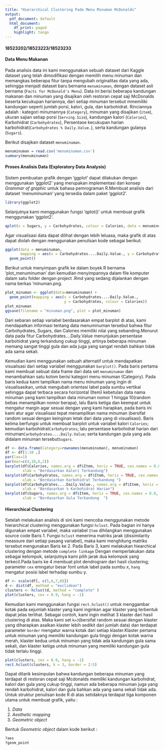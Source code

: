 ---
title: "Hierarchical Clustering Pada Menu Minuman McDonalds"
output:
  pdf_document: default
  html_document:
    df_print: paged
    highlight: tango
---

#### 18523202/18523223/18523233

#### Data Menu Makanan 
Pada analisis data ini kami menggunakan sebuah dataset dari Kaggle dataset yang telah dimodifikasi dengan memilih menu minuman dan memangkas beberapa fitur tanpa mengubah originalitas data yang ada, sehingga menjadi dataset baru bernama `menuminuman`, dengan dataset asli bernama (`Facts for McDonald's Menu`). Data ini berisi beberapa kandungan makanan dan minuman yang disajikan oleh restoran cepat saji McDonalds beserta kecukupan hariannya, dari setiap minuman tersebut mmemiliki kandungan seperti jumlah porsi,  kalori, gula, dan karbohidrat. Rinciannya adalah : kategori minumannya (`Category`), minuman yang disajikan (`item`), ukuran sajian setiap porsi (`Serving.Size`), kandungan kalori (`Calories`), Karbohidrat (`Carbohydrates`), Persentase kecukupan harian karbohidrat(`Carbohydrates % Daily.Value.`), serta kandungan gulanya (`Sugars`). 

Berikut disajikan dataset `menuminuman`.
```{r, attr.source = ".numberLines"}
menuminuman = read.csv('menuminuman.csv') 
summary(menuminuman)
```

#### Proses Analisis Data (Exploratory Data Analysis) 
Sistem pembuatan grafik dengan 'ggplot' dapat dilakukan dengan menggunakan 'ggplot2' yang merupakan implementasi dari konsep *Grammar of graphic* untuk bahasa pemrograman R.Membuat analisis dari dataset 'menuminuman' yang tersedia dalam paket 'ggplot2'.

```{r load-package}
library(ggplot2)
```

Selanjutnya kami menggunakan fungsi 'qplot()' untuk membuat grafik menggunakan 'ggplot2'. 
```{r}
qplot(x = Sugars, y = Carbohydrates, colour = Calories, data = menuminuman)
```

Agar visualisasi data dapat dilihat dengan lebih leluasa, maka grafik di atas dapat diolah dengan menggunakan penulisan kode sebagai berikut:
```{r}
ggplot(data = menuminuman,
       mapping = aes(x = Carbohydrates....Daily.Value., y = Carbohydrates, colour = Calories)) + 
  geom_point() 
```
Berikut untuk menyimpan grafik ke dalam boyek R bernama 'plot_menuminuman' dan kemudian menyimpannya dalam file komputer dalam satu folder dengan project .Rmd yang sedang dijalankan dengan nama berkas 'minuman.png.

```{r}
plot_minuman <- ggplot(data=menuminuman) +
  geom_point(mapping = aes(x = Carbohydrates....Daily.Value.,
                           y = Carbohydrates, colour = Calories))
plot_minuman 
ggsave(filename = "minuman.png", plot = plot_minuman)
```
Dari sebaran setiap variabel berdasarakan empat barplot di atas, kami mendapatkan informasi tentang data menuminuman tersebut bahwa fitur Carbohydrates, Sugars, dan Calories memiliki nilai yang sebanding.Menurut data pada fitur Carbohydrates....Daily.Value menunjukan persentase karbohidrat yang terkandung cukup tinggi, artinya beberapa minuman memang sangat tinggi gula dan ada juga yang sangat rendah bahkan tidak ada sama sekali.

Kemudian kami menggunakan sebuah alternatif untuk mendapatkan visualisasi dari setiap variabel menggunakan `barplot()`. Pada baris pertama kami membuat sebuat data frame dari data set `menuminuman` dan menambahkan satu kolom berisi kategori menu minuman (Category). Pada baris kedua kami tampilkan nama menu minuman yang ingin di visualisasikan, untuk mengubah orientasi label pada sumbu vertikal sehingga dapat terbaca secara horizontal (Item) kebetulan data nama minuman yang kami tampilkan data minuman nomor 1 hingga 10(random bebas menampilkan nomor berapa), lalu Baris ketiga dan keempat untuk mengatur margin agar sesuai dengan yang kami harapkan, pada baris ini kami atur agar visualisasi tepat menampilkan nama minuman (bersifat random sesuai dengan keinginan letak dari data yang di visualisasi). Baris kelima berfungsi untuk membuat barplot untuk variabel kalori `Calories`; kemudian karbohidrat`Carbohydrates`; lalu persentase karbohidrat harian dari minuman`Carbohydrates....Daily.Value`; serta kandungan gula yang ada didalam minuman tersebut`Sugars`.

```{r, attr.source = ".numberLines"}
df <- data.frame(Category=rownames(menuminuman), menuminuman)
df <- df[1:10 ,]
par(las=1) 
par(mar=c(4,10,6,2)) 
barplot(df$Calories, names.arg = df$Item, horiz = TRUE, cex.names = 0.8, 
        xlab = "Berdasarkan Kalori Terkandung")
barplot(df$Carbohydrates, names.arg = df$Item, horiz = TRUE, cex.names = 0.8, 
        xlab = "Berdasarkan Karbohidrat Terkandung ")
barplot(df$Carbohydrates....Daily.Value., names.arg = df$Item, horiz = TRUE, cex.names = 0.8,
        xlab = "Berdasarkan % Karbohidrat Harian")
barplot(df$Sugars, names.arg = df$Item, horiz = TRUE, cex.names = 0.8, 
        xlab = "Berdasarkan Gula Terkandung  ")
```

#### Hierarchical Clustering
Setelah melakukan analisis di sini kami mencoba menggunakan metode hierarchical clustering menggunakan fungsi `hclust`. Pada bagian ini hanya digunakan empat variabel, maka variabel `Item` dihilangkan menggunakan source code Baris 1. Fungsi `hclust` menerima matriks jarak (dissimilarity meassure dari setiap pasang variabel), maka kami menghitung matriks tersebut mengunakan Baris ke 2. Pada Baris 3, kami melakukan hiearchical clustering dengan metode `complete linkage` Dengan memperlakukan data sebagai kelompok, selanjutnya kami pilih jarak dua kelompok yang terkecil.Pada baris ke 4 membuat plot dendrogram dari hasil clustering; parameter `cex` emngatur besar font untuk label pada sumbu x, `hang` mengatur posisi label terhadap sumbu y.

```{r, attr.source = ".numberLines"}
df <- scale(df[, c(5,6,7,8)])
d <- dist(df, method = "euclidean")
clusters <- hclust(d, method = "complete" )
plot(clusters, cex = 0.9, hang = -1)
```

Kemudian kami menggunakan fungsi `rect.hclust()` untuk menggambar kotak pada sejumlah klaster yang kami inginkan agar klaster yang terbentuk dapat jelas terlihat. Sebagai contoh, kami ingin melihat 3 klaster dari hasil clustering di atas. Maka kami set `k=3`(bersifat random sesuai dengan klaster yang diharapkan asalkan klaster lebih sedikit dari jumlah data) dan terdapat parameter `border` mengatur warna kotak dari setiap klaster.Klaster pertama untuk minuman yang memiliki kandungan gula tinggi dengan kotak warna merah, klaster kedua untuk minuman yang tidak ada kandungan gula sama sekali, dan klaster ketiga untuk minuman yang memiliki kandungan gula tidak terlalu tinggi.   

```{r}
plot(clusters, cex = 0.9, hang = -1)
rect.hclust(clusters, k = 3, border = 2:5)
```

Dapat ditarik kesimpulan bahwa kandungan beberapa minuman yang terdapat di restoran cepat saji Mcdonalds memiliki kandungan karbohidrat, kalori dan gula yang cukup tinggi, namun ada beberapa minuman juga yang rendah karbohidrat, kalori dan gula bahkan ada yang sama sekali tidak ada. Untuk struktur penulisan kode R di atas setidaknya terdapat tiga komponen utama untuk membuat grafik, yaitu :

1. *Data*
2. *Aesthetic mapping*
3. *Geometric object*

Bentuk *Geometric object* dalam kode berikut :

```{r}
?aes
?geom_point
```


